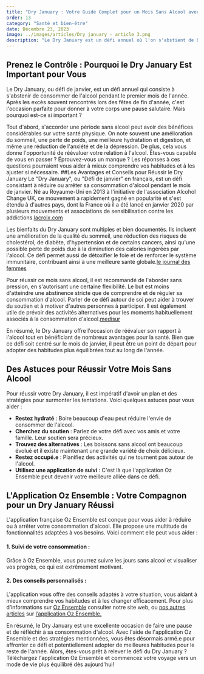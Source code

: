 ```yaml
---
title: "Dry January : Votre Guide Complet pour un Mois Sans Alcool avec l'Aide de Notre App"
order: 13
category: "Santé et bien-être"
date: Décembre 23, 2023
image: ../images/articles/Dry january - article 3.png
description: "Le Dry January est un défi annuel où l'on s'abstient de boire de l'alcool pendant le mois de janvier. C'est important car cela offre des bénéfices pour la santé physique, aide à réévaluer sa relation à l'alcool et permet de prendre de meilleures habitudes. Pour réussir ce défi, il faut rester hydraté, chercher du soutien, trouver des alternatives, rester occupé et utiliser une application de suivi comme Oz Ensemble. Cette application permet de suivre votre consommation, et d'obtenir des conseils personnalisés. Le Dry January est une occasion de faire une pause et de repenser à sa consommation d'alcool pour adopter un mode de vie plus équilibré."
---
```


## Prenez le Contrôle : Pourquoi le Dry January Est Important pour Vous

Le Dry January, ou défi de janvier, est un défi annuel qui consiste à s'abstenir de consommer de l'alcool pendant le premier mois de l'année. Après les excès souvent rencontrés lors des fêtes de fin d'année, c'est l'occasion parfaite pour donner à votre corps une pause salutaire. Mais pourquoi est-ce si important ?

Tout d'abord, s'accorder une période sans alcool peut avoir des bénéfices considérables sur votre santé physique. On note souvent une amélioration du sommeil, une perte de poids, une meilleure hydratation et digestion, et même une réduction de l'anxiété et de la dépression. De plus, cela vous donne l'opportunité de réévaluer votre relation à l'alcool. Êtes-vous capable de vous en passer ? Éprouvez-vous un manque ? Les réponses à ces questions pourraient vous aider à mieux comprendre vos habitudes et à les ajuster si nécessaire.
##Les Avantages et Conseils pour Réussir le Dry January
Le "Dry January", ou "Défi de janvier" en français, est un défi consistant à réduire ou arrêter sa consommation d'alcool pendant le mois de janvier. Né au Royaume-Uni en 2013 à l'initiative de l'association Alcohol Change UK, ce mouvement a rapidement gagné en popularité et s'est étendu à d'autres pays, dont la France où il a été lancé en janvier 2020 par plusieurs mouvements et associations de sensibilisation contre les addictions​​.[lacroix.com](https://www.la-croix.com/Sciences-et-ethique/Dry-January-loccasion-faire-point-consommation-dalcool-2023-01-05-1201249403)

Les bienfaits du Dry January sont multiples et bien documentés. Ils incluent une amélioration de la qualité du sommeil, une réduction des risques de cholestérol, de diabète, d'hypertension et de certains cancers, ainsi qu'une possible perte de poids due à la diminution des calories ingérées par l'alcool. Ce défi permet aussi de détoxifier le foie et de renforcer le système immunitaire, contribuant ainsi à une meilleure santé globale​​.[le journal des femmes](https://sante.journaldesfemmes.fr/fiches-sante-du-quotidien/2427192-dry-january-2024-mois-sans-alcool-bienfaits-france-effet/)

Pour réussir ce mois sans alcool, il est recommandé de l'aborder sans pression, en s'autorisant une certaine flexibilité. Le but est moins d'atteindre une abstinence stricte que de comprendre et de réguler sa consommation d'alcool. Parler de ce défi autour de soi peut aider à trouver du soutien et à motiver d'autres personnes à participer. Il est également utile de prévoir des activités alternatives pour les moments habituellement associés à la consommation d'alcool​​.[medisur](https://www.medisur.fr/dry-january-5-conseils-pour-reussir-le-mois-sans-alcool/)

En résumé, le Dry January offre l'occasion de réévaluer son rapport à l'alcool tout en bénéficiant de nombreux avantages pour la santé. Bien que ce défi soit centré sur le mois de janvier, il peut être un point de départ pour adopter des habitudes plus équilibrées tout au long de l'année.

## Des Astuces pour Réussir Votre Mois Sans Alcool

Pour réussir votre Dry January, il est impératif d'avoir un plan et des stratégies pour surmonter les tentations. Voici quelques astuces pour vous aider :

- **Restez hydraté** : Boire beaucoup d'eau peut réduire l'envie de consommer de l'alcool.
- **Cherchez du soutien** : Parlez de votre défi avec vos amis et votre famille. Leur soutien sera précieux.
- **Trouvez des alternatives** : Les boissons sans alcool ont beaucoup évolué et il existe maintenant une grande variété de choix délicieux.
- **Restez occupé.e** : Planifiez des activités qui ne tournent pas autour de l'alcool.
- **Utilisez une application de suivi** : C'est là que l'application Oz Ensemble peut devenir votre meilleure alliée dans ce défi.

<DownloadButtons />

## L'Application Oz Ensemble : Votre Compagnon pour un Dry January Réussi

L'application française Oz Ensemble est conçue pour vous aider à réduire ou à arrêter votre consommation d'alcool. Elle propose une multitude de fonctionnalités adaptées à vos besoins. Voici comment elle peut vous aider :

#### 1. Suivi de votre consommation :

Grâce à Oz Ensemble, vous pourrez suivre les jours sans alcool et visualiser vos progrès, ce qui est extrêmement motivant.

#### 2. Des conseils personnalisés :

L'application vous offre des conseils adaptés à votre situation, vous aidant à mieux comprendre vos habitudes et à les changer efficacement.
Pour plus d’informations sur [Oz Ensemble](https://ozensemble.fabrique.social.gouv.fr) consulter notre site web, ou [nos autres articles](comment-lapplication-peut-vous-aider-à-tirer-le-meilleur-de-dry-january) sur [l’application Oz Ensemble.](reussir-son-dry-january-avec-oz-ensemble)

En résumé, le Dry January est une excellente occasion de faire une pause et de réfléchir à sa consommation d'alcool. Avec l'aide de l'application Oz Ensemble et des stratégies mentionnées, vous êtes désormais armé.e pour affronter ce défi et potentiellement adopter de meilleures habitudes pour le reste de l'année. Alors, êtes-vous prêt à relever le défi du Dry January ? Téléchargez l'application Oz Ensemble et commencez votre voyage vers un mode de vie plus équilibré dès aujourd'hui!
